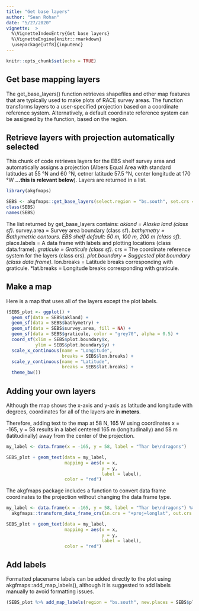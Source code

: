 ```yaml
---
title: "Get base layers"
author: "Sean Rohan"
date: "5/27/2020"
vignette:  >
  %\VignetteIndexEntry{Get base layers}
  %\VignetteEngine{knitr::rmarkdown}
  \usepackage[utf8]{inputenc}
---
```


```r
knitr::opts_chunk$set(echo = TRUE)
```

## Get base mapping layers

The get_base_layers() function retrieves shapefiles and other map features that are typically used to make plots of RACE survey areas. The function transforms layers to a user-specified projection based on a coordinate reference system. Alternatively, a default coordinate reference system can be assigned by the function, based on the region.

## Retrieve layers with projection automatically selected

This chunk of code retrieves layers for the EBS shelf survey area and automatically assigns a projection (Albers Equal Area with standard latitudes at 55 °N and 60 °N, cetner latitude 57.5 °N, center longitude at 170 °W **...this is relevant below**). Layers are returned in a list.
```r
library(akgfmaps)

SEBS <- akgfmaps::get_base_layers(select.region = "bs.south", set.crs = "auto")
class(SEBS)
names(SEBS)

```

The list returned by get_base_layers contains:
*akland = Alaska land (class sf).
*survey.area = Survey area boundary (class sf).
*bathymetry = Bathymetric contours. EBS shelf default: 50 m, 100 m, 200 m (class sf).
*place.labels = A data frame with labels and plotting locations (class data.frame).
*graticule = Graticule (class sf).
*crs = The coordinate reference system for the layers (class crs).
*plot.boundary = Suggested plot boundary (class data.frame).
*lon.breaks = Latitude breaks corresponding with graticule.
*lat.breaks = Longitude breaks corresponding with graticule.

## Make a map

Here is a map that uses all of the layers except the plot labels.

```r

(SEBS_plot <- ggplot() +
  geom_sf(data = SEBS$akland) +
  geom_sf(data = SEBS$bathymetry) +
  geom_sf(data = SEBS$survey.area, fill = NA) +
  geom_sf(data = SEBS$graticule, color = "grey70", alpha = 0.5) +
  coord_sf(xlim = SEBS$plot.boundary$x, 
           ylim = SEBS$plot.boundary$y) +
  scale_x_continuous(name = "Longitude", 
                     breaks = SEBS$lon.breaks) + 
  scale_y_continuous(name = "Latitude", 
                     breaks = SEBS$lat.breaks) + 
  theme_bw())

```

## Adding your own layers

Although the map shows the x-axis and y-axis as latitude and longitude with degrees, coordinates for all of the layers are in **meters**.

Therefore, adding text to the map at 58 N, 165 W using coordinates x = -165, y = 58 results in a label centered 165 m (longitudinally) and 58 m (latitudinally) away from the center of the projection.

```r
my_label <- data.frame(x = -165, y = 58, label = "Thar be\ndragons")

SEBS_plot + geom_text(data = my_label, 
                      mapping = aes(x = x, 
                                    y = y, 
                                    label = label), 
                      color = "red")

```

The akgfmaps package includes a function to convert data frame coordinates to the projection without changing the data frame type.

```r
my_label <- data.frame(x = -165, y = 58, label = "Thar be\ndragons") %>% 
  akgfmaps::transform_data_frame_crs(in.crs = "+proj=longlat", out.crs = SEBS$crs)

SEBS_plot + geom_text(data = my_label, 
                      mapping = aes(x = x, 
                                    y = y, 
                                    label = label), 
                      color = "red")

```

## Add labels

Formatted placename labels can be added directly to the plot using akgfmaps::add_map_labels(), although it is suggested to add labels manually to avoid formatting issues.

```r
(SEBS_plot %>% add_map_labels(region = "bs.south", new.places = SEBS$place.labels))

```